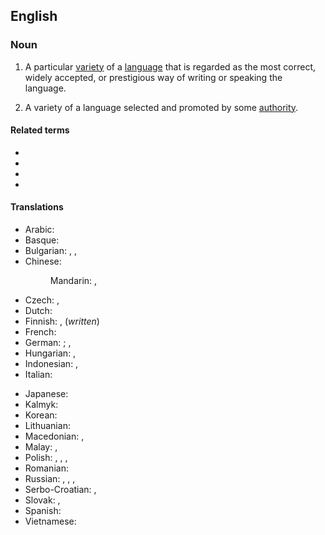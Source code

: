 ==English==
{{wikipedia}}

===Noun===
{{en-noun}}

# {{lb|en|sociolinguistics}} A particular [[variety]] of a [[language]] that is regarded as the most correct, widely accepted, or prestigious way of writing or speaking the language.
# {{lb|en|sociolinguistics}} A variety of a language selected and promoted by some [[authority]].

====Related terms====
* {{l|en|Modern Standard Arabic}}
* {{l|en|Standard English}}
* {{l|en|Standard German}}
* {{l|en|Standard Mandarin}}

====Translations====
{{trans-top|variety of language regarded as most correct}}
* Arabic: {{t|ar|معيرة لغة|f|tr=muʿīra luḡa}}
* Basque: {{t|eu|hizkuntza estandar}}
* Bulgarian: {{t|bg|стандартен език|m}}, {{t|bg|литературен език|m}}, {{t|bg|книжовен език|m}}
* Chinese:
*: Mandarin: {{t|cmn|標準語言|sc=Hani}}, {{t|cmn|标准语言|sc=Hani}}
* Czech: {{t|cs|standardní jazyk|m}}, {{t|cs|spisovný jazyk|m}}
* Dutch: {{t+|nl|standaardtaal|f}}
* Finnish: {{t+|fi|yleiskieli}}, {{t+|fi|kirjakieli}} (''written'')
* French: {{t|fr|langue standard|f}}
* German: {{t+|de|Ausbausprache|f}}; {{t+|de|Schriftsprache|f}} {{gloss|written}}, {{t+|de|Standardsprache|f}}
* Hungarian: {{t|hu|sztenderd nyelvváltozat}}, {{t|hu|sztenderd nyelv}}
* Indonesian: {{t+|id|bahasa baku}}, {{t+|id|bahasa standar}}
* Italian: {{t|it|lingua standard|f}}
{{trans-mid}}
* Japanese: {{t|ja|標準語|tr=hyōjungo}}
* Kalmyk: {{t|xal|бәрмҗ келн}}
* Korean: {{t+|ko|표준어|sc=Kore}}
* Lithuanian: {{t|lt|bendrinė kalba|f}}
* Macedonian: {{t|mk|стандарден јазик|m}}, {{t|mk|литературен јазик|m}}
* Malay: {{t|ms|bahasa baku}}, {{t|ms|bahasa piawai}}
* Polish: {{t+|pl|język standardowy|m}}, {{t+|pl|język literacki|m}}, {{t+|pl|język ogólny|m}}, {{t|pl|dialekt kulturalny|m}}
* Romanian: {{t|ro|limbă standard}}
* Russian: {{t|ru|стандартный язык|m}}, {{t+|ru|литературный язык |m}}, {{t|ru|нормативный язык|m}}, {{t|ru|культурный язык|m}}
* Serbo-Croatian: {{t|sh|standardni jezik|m}}, {{t|sh|književni jezik|m}}
* Slovak: {{t|sk|štandardný jazyk|m}}, {{t|sk|spisovný jazyk|m}}
* Spanish: {{t|es|lengua estándar|f}}
* Vietnamese: {{t|vi|tiếng chuẩn}}
{{trans-bottom}}